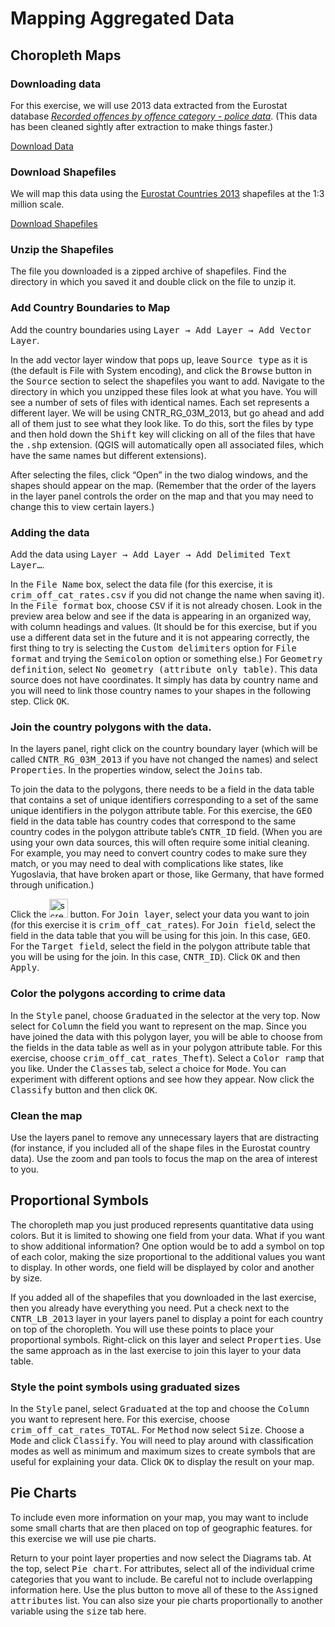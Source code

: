 # Mapping Aggregated Data

## Choropleth Maps

### Downloading data

For this exercise, we will use 2013 data extracted from the Eurostat database <i><a href="http://appsso.eurostat.ec.europa.eu/nui/show.do?query=BOOKMARK_DS-559176_QID_-2189685_UID_-3F171EB0&layout=ICCS,L,X,0;GEO,C,Y,0;UNIT,L,Z,0;TIME,C,Z,1;INDICATORS,C,Z,2;&zSelection=DS-559176TIME,2013;DS-559176INDICATORS,OBS_FLAG;DS-559176UNIT,NR;&rankName1=UNIT_1_2_-1_2&rankName2=INDICATORS_1_2_-1_2&rankName3=TIME_1_0_1_0&rankName4=ICCS_1_2_0_0&rankName5=GEO_1_2_0_1&rStp=&cStp=&rDCh=&cDCh=&rDM=true&cDM=true&footnes=false&empty=false&wai=false&time_mode=NONE&time_most_recent=false&lang=EN&cfo=%23%23%23%2C%23%23%23.%23%23%23">Recorded offences by offence category - police data</a></i>. (This data has been cleaned sightly after extraction to make things faster.)

<a href="data/crim_off_cat_rates.csv">Download Data</a>

### Download Shapefiles
We will map this data using the <a href="http://ec.europa.eu/eurostat/web/gisco/geodata/reference-data/administrative-units-statistical-units/countries">Eurostat Countries 2013</a> shapefiles at the 1:3 million scale.

<a href="http://ec.europa.eu/eurostat/cache/GISCO/geodatafiles/CNTR-03M-2013-SH.zip">Download Shapefiles</a>

### Unzip the Shapefiles

The file you downloaded is a zipped archive of shapefiles. Find the directory in which you saved it and double click on the file to unzip it.

### Add Country Boundaries to Map

Add the country boundaries using <kbd>Layer &rarr; Add Layer &rarr; Add Vector Layer</kbd>.

In the add vector layer window that pops up, leave <kbd>Source type</kbd> as it is (the default is File with System encoding), and click the <kbd>Browse</kbd> button in the <kbd>Source</kbd> section to select the shapefiles you want to add. Navigate to the directory in which you unzipped these files look at what you have. You will see a number of sets of files with identical names. Each set represents a different layer. We will be using CNTR_RG_03M_2013, but go ahead and add all of them just to see what they look like. To do this, sort the files by type and then hold down the <kbd>Shift</kbd> key will clicking on all of the files that have the <samp>.shp</samp> extension. (QGIS will automatically open all associated files, which have the same names but different extensions).

After selecting the files, click "Open" in the two dialog windows, and the shapes should appear on the map. (Remember that the order of the layers in the layer panel controls the order on the map and that you may need to change this to view certain layers.)


### Adding the data

Add the data using <kbd>Layer &rarr; Add Layer &rarr; Add Delimited Text Layer...</kbd>.

In the <kbd>File Name</kbd> box, select the data file (for this exercise, it is <samp>crim_off_cat_rates.csv</samp> if you did not change the name when saving it). In the <kbd>File format</kbd> box, choose <samp>CSV</samp> if it is not already chosen. Look in the preview area below and see if the data is appearing in an organized way, with column headings and values. (It should be for this exercise, but if you use a different data set in the future and it is not appearing correctly, the first thing to try is selecting the <kbd>Custom delimiters</kbd> option for <kbd>File format</kbd> and trying the <samp>Semicolon</samp> option or something else.) For <kbd>Geometry definition</kbd>, select <samp>No geometry (attribute only table)</samp>. This data source does not have coordinates. It simply has data by country name and you will need to link those country names to your shapes in the following step. Click <kbd>OK</kbd>.

### Join the country polygons with the data.

In the layers panel, right click on the country boundary layer (which will be called <samp>CNTR_RG_03M_2013</samp> if you have not changed the names) and select <kbd>Properties</kbd>. In the properties window, select the <kbd>Joins</kbd> tab.

To join the data to the polygons, there needs to be a field in the data table that contains a set of unique identifiers corresponding to a set of the same unique identifiers in the polygon attribute table. For this exercise, the <samp>GEO</samp> field in the data table has country codes that correspond to the same country codes in the polygon attribute table's <samp>CNTR_ID</samp> field. (When you are using your own data sources, this will often require some initial cleaning. For example, you may need to convert country codes to make sure they match, or you may need to deal with complications like states, like Yugoslavia, that have broken apart or those, like Germany, that have formed through unification.)

Click the <span><img height="30px" src="images/r_choro_props_plus.png" alt="screenshot"></span> button. For <kbd>Join layer</kbd>, select your data you want to join (for this exercise it is <samp>crim_off_cat_rates</samp>). For <kbd>Join field</kbd>, select the field in the data table that you will be using for this join. In this case, <samp>GEO</samp>. For the <kbd>Target field</kbd>, select the field in the polygon attribute table that you will be using for the join. In this case, <samp>CNTR_ID</samp>). Click <kbd>OK</kbd> and then <kbd>Apply</kbd>.

### Color the polygons according to crime data

In the <kbd>Style</kbd> panel, choose <kbd>Graduated</kbd> in the selector at the very top. Now select for <kbd>Column</kbd> the field you want to represent on the map. Since you have joined the data with this polygon layer, you will be able to choose from the fields in the data table as well as in your polygon attribute table. For this exercise, choose <samp>crim_off_cat_rates_Theft</samp>). Select a <kbd>Color ramp</kbd> that you like. Under the <kbd>Classes</kbd> tab, select a choice for <kbd>Mode</kbd>. You can experiment with different options and see how they appear. Now click the <kbd>Classify</kbd> button and then click <kbd>OK</kbd>.

### Clean the map


Use the layers panel to remove any unnecessary layers that are distracting (for instance, if you included all of the shape files in the Eurostat country data). Use the zoom and pan tools to focus the map on the area of interest to you.

## Proportional Symbols

The choropleth map you just produced represents quantitative data using colors. But it is limited to showing one field from your data. What if you want to show additional information? One option would be to add a symbol on top of each color, making the size proportional to the additional values you want to display. In other words, one field will be displayed by color and another by size.

If you added all of the shapefiles that you downloaded in the last exercise, then you already have everything you need. Put a check next to the <samp>CNTR_LB_2013</samp> layer in your layers panel to display a point for each country on top of the choropleth. You will use these points to place your proportional symbols. Right-click on this layer and select <kbd>Properties</kbd>. Use the same approach as in the last exercise to join this layer to your data table.

### Style the point symbols using graduated sizes

In the <kbd>Style</kbd> panel, select <kbd>Graduated</kbd> at the top and choose the <kbd>Column</kbd> you want to represent here. For this exercise, choose <samp>crim_off_cat_rates_TOTAL</samp>. For <kbd>Method</kbd> now select <samp>Size</samp>. Choose a <kbd>Mode</kbd> and click <kbd>Classify</kbd>. You will need to play around with classification modes as well as minimum and maximum sizes to create symbols that are useful for explaining your data. Click <kbd>OK</kbd> to display the result on your map.

## Pie Charts

To include even more information on your map, you may want to include some small charts that are then placed on top of geographic features. for this exercise we will use pie charts.

Return to your point layer properties and now select the <kdb>Diagrams</kdb> tab. At the top, select <samp>Pie chart</samp>. For attributes, select all of the individual crime categories that you want to include. Be careful not to include overlapping information here. Use the plus button to move all of these to the <kbd>Assigned attributes</kbd> list. You can also size your pie charts proportionally to another variable using the <kbd>size</kbd> tab here.
